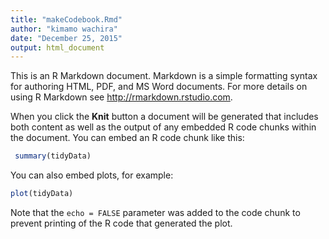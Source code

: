 ```yaml
---
title: "makeCodebook.Rmd"
author: "kimamo wachira"
date: "December 25, 2015"
output: html_document
---
```


This is an R Markdown document. Markdown is a simple formatting syntax for authoring HTML, PDF, and MS Word documents. For more details on using R Markdown see <http://rmarkdown.rstudio.com>.

When you click the **Knit** button a document will be generated that includes both content as well as the output of any embedded R code chunks within the document. You can embed an R code chunk like this:

```r
 summary(tidyData)
```

You can also embed plots, for example:

```r
plot(tidyData)
```

Note that the `echo = FALSE` parameter was added to the code chunk to prevent printing of the R code that generated the plot.
